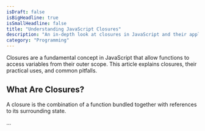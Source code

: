 ```yaml
---
isDraft: false
isBigHeadline: true
isSmallHeadline: false
title: "Understanding JavaScript Closures"
description: "An in-depth look at closures in JavaScript and their applications."
category: "Programming"
---
```


Closures are a fundamental concept in JavaScript that allow functions to access variables from their outer scope. This article explains closures, their practical uses, and common pitfalls.

## What Are Closures?

A closure is the combination of a function bundled together with references to its surrounding state.

...
